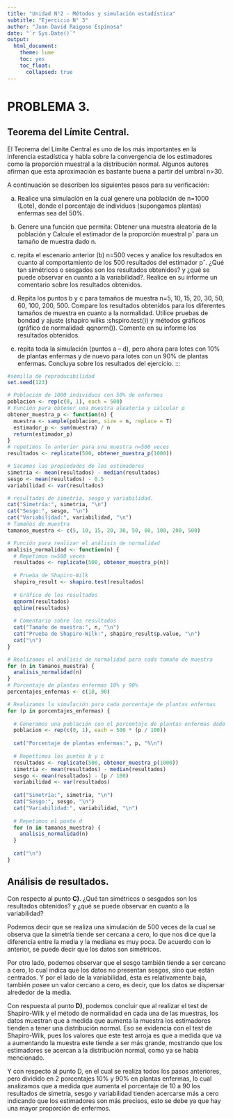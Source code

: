 ```yaml
---
title: "Unidad N°2 - Métodos y simulación estadística"
subtitle: "Ejercicio N° 3"
author: "Juan David Raigoso Espinosa"
date: "`r Sys.Date()`"
output: 
  html_document:
    theme: lume
    toc: yes
    toc_float:
      collapsed: true
---
```


# PROBLEMA 3.

## Teorema del Límite Central.

El Teorema del Límite Central es uno de los más importantes en la inferencia estadística y habla sobre la convergencia de los estimadores como la proporción muestral a la distribución normal. Algunos autores afirman que esta aproximación es bastante buena a partir del umbral n>30.

A continuación se describen los siguientes pasos para su verificación:

  a)	Realice una simulación en la cual genere una población de n=1000 (Lote), donde el
  porcentaje de individuos (supongamos plantas) enfermas sea del 50%.
  
  b)	Genere una función que permita: 
  Obtener una muestra aleatoria de la población y
  Calcule el estimador de la proporción muestral pˆ para un tamaño de muestra dado n.

  c) repita el escenario anterior (b) n=500 veces y analice los resultados en cuanto al
  comportamiento de los 500   resultados del estimador pˆ. ¿Qué tan simétricos o sesgados son los
  resultados obtenidos? y ¿qué se puede observar   en cuanto a la variabilidad?. Realice en su
  informe un comentario sobre los resultados obtenidos.
  
  d)	Repita los puntos b y c para tamaños de muestra n=5, 10, 15, 20, 30, 50, 60, 100, 200, 500.
  Compare los resultados obtenidos para los diferentes tamaños de muestra en cuanto a la
  normalidad. Utilice pruebas de bondad y ajuste (shapiro wilks :shspiro.test()) y métodos
  gráficos (gráfico de normalidad: qqnorm()). Comente en su informe los resultados obtenidos.
  
  e)	repita toda la simulación (puntos a – d), pero ahora para lotes con 10% de plantas enfermas
  y de nuevo para lotes con un 90% de plantas enfermas. Concluya sobre los resultados del
  ejercicio.
::: 

```r
#semilla de reproducibilidad
set.seed(123) 

# Población de 1000 individuos con 50% de enfermos
poblacion <- rep(c(0, 1), each = 500)
# Función para obtener una muestra aleatoria y calcular p 
obtener_muestra_p <- function(n) {
  muestra <- sample(poblacion, size = n, replace = T)
  estimador_p <- sum(muestra) / n
  return(estimador_p)
}
# repetimos lo anterior para una muestra n=500 veces
resultados <- replicate(500, obtener_muestra_p(1000))

# Sacamos las propiedades de los estimadores
simetria <- mean(resultados) - median(resultados)
sesgo <- mean(resultados) - 0.5
variabilidad <- var(resultados)

# resultados de simetría, sesgo y variabilidad.
cat("Simetría:", simetria, "\n")
cat("Sesgo:", sesgo, "\n")
cat("Variabilidad:", variabilidad, "\n")
# Tamaños de muestra
tamanos_muestra <- c(5, 10, 15, 20, 30, 50, 60, 100, 200, 500)

# Función para realizar el análisis de normalidad
analisis_normalidad <- function(n) {
  # Repetimos n=500 veces
  resultados <- replicate(500, obtener_muestra_p(n))
  
  # Prueba de Shapiro-Wilk
  shapiro_result <- shapiro.test(resultados)
  
  # Gráfico de los resultados
  qqnorm(resultados)
  qqline(resultados)
  
  # Comentario sobre los resultados
  cat("Tamaño de muestra:", n, "\n")
  cat("Prueba de Shapiro-Wilk:", shapiro_result$p.value, "\n")
  cat("\n")
}

# Realizamos el análisis de normalidad para cada tamaño de muestra
for (n in tamanos_muestra) {
  analisis_normalidad(n)
}
# Porcentaje de plantas enfermas 10% y 90%
porcentajes_enfermas <- c(10, 90)

# Realizamos la simulación para cada porcentaje de plantas enfermas
for (p in porcentajes_enfermas) {
  
  # Generamos una población con el porcentaje de plantas enfermas dado
  poblacion <- rep(c(0, 1), each = 500 * (p / 100))
  
  cat("Porcentaje de plantas enfermas:", p, "%\n")
  
  # Repettimos los puntos b y c
  resultados <- replicate(500, obtener_muestra_p(1000))
  simetria <- mean(resultados) - median(resultados)
  sesgo <- mean(resultados) - (p / 100)
  variabilidad <- var(resultados)
  
  cat("Simetría:", simetria, "\n")
  cat("Sesgo:", sesgo, "\n")
  cat("Variabilidad:", variabilidad, "\n")
  
  # Repetimos el punto d
  for (n in tamanos_muestra) {
    analisis_normalidad(n)
  }
  
  cat("\n")
}
```


::: text-justify

## Análisis de resultados.

Con respecto al punto **C)**. ¿Qué tan simétricos o sesgados son los resultados obtenidos? y ¿qué se puede observar en cuanto a la variabilidad?

Podemos decir que se realiza una simulación de 500 veces de la cual se observa que la simetría tiende ser cercana a cero, lo que nos dice que la diferencia entre la media y la mediana es muy poca. De acuerdo con lo anterior, se puede decir que los datos son simétricos.

Por otro lado, podemos observar que el sesgo también tiende a ser cercano a cero, lo cual indica que los datos no presentan sesgos, sino que están centrados.
Y por el lado de la variabilidad, ésta es relativamente baja, también posee un valor cercano a cero, es decir, que los datos se dispersar alrededor de la media. 

Con respuesta al punto **D)**, podemos concluir que al realizar el test de Shapiro-Wilk y el método de normalidad en cada una de las muestras, los datos muestran que a medida que aumenta la muestra los estimadores tienden a tener una distribución normal. Eso se evidencia con el test de Shapiro-Wilk, pues los valores que este test arroja es que a medida que va a aumentando la muestra este tiende a ser más grande, mostrando que los estimadores se acercan a la distribución normal, como ya se había mencionado.

Y con respecto al punto D, en el cual se realiza todos los pasos anteriores, pero dividido en 2 porcentajes 10% y 90% en plantas enfermas, lo cual analizamos que a medida que aumenta el porcentaje de 10 a 90 los resultados de simetría, sesgo y variabilidad tienden acercarse más a cero indicando que los estimadores son más precisos, esto se debe ya que hay una mayor proporción de enfermos.
::::
